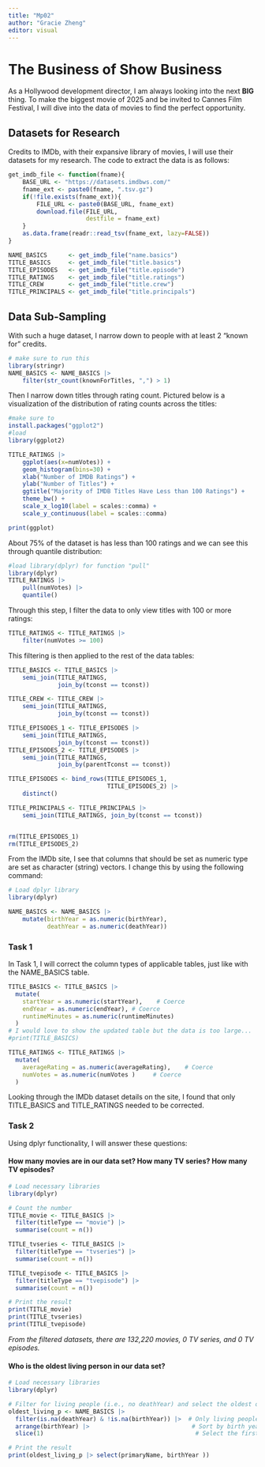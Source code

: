 ```yaml
---
title: "Mp02"
author: "Gracie Zheng"
editor: visual
---
```


# The Business of Show Business

As a Hollywood development director, I am always looking into the next **BIG** thing. To make the biggest movie of 2025 and be invited to Cannes Film Festival, I will dive into the data of movies to find the perfect opportunity.

## Datasets for Research

Credits to IMDb, with their expansive library of movies, I will use their datasets for my research. The code to extract the data is as follows:

```r
get_imdb_file <- function(fname){
    BASE_URL <- "https://datasets.imdbws.com/"
    fname_ext <- paste0(fname, ".tsv.gz")
    if(!file.exists(fname_ext)){
        FILE_URL <- paste0(BASE_URL, fname_ext)
        download.file(FILE_URL, 
                      destfile = fname_ext)
    }
    as.data.frame(readr::read_tsv(fname_ext, lazy=FALSE))
}

NAME_BASICS      <- get_imdb_file("name.basics")
TITLE_BASICS     <- get_imdb_file("title.basics")
TITLE_EPISODES   <- get_imdb_file("title.episode")
TITLE_RATINGS    <- get_imdb_file("title.ratings")
TITLE_CREW       <- get_imdb_file("title.crew")
TITLE_PRINCIPALS <- get_imdb_file("title.principals")
```

## Data Sub-Sampling

With such a huge dataset, I narrow down to people with at least 2 "known for" credits.

```r
# make sure to run this
library(stringr)
NAME_BASICS <- NAME_BASICS |> 
    filter(str_count(knownForTitles, ",") > 1)
```

Then I narrow down titles through rating count. Pictured below is a visualization of the distribution of rating counts across the titles:

```r
#make sure to
install.packages("ggplot2")
#load 
library(ggplot2)

TITLE_RATINGS |>
    ggplot(aes(x=numVotes)) + 
    geom_histogram(bins=30) +
    xlab("Number of IMDB Ratings") + 
    ylab("Number of Titles") + 
    ggtitle("Majority of IMDB Titles Have Less than 100 Ratings") + 
    theme_bw() + 
    scale_x_log10(label = scales::comma) + 
    scale_y_continuous(label = scales::comma)

print(ggplot)
```

About 75% of the dataset is has less than 100 ratings and we can see this through quantile distribution:

```r
#load library(dplyr) for function "pull"
library(dplyr)
TITLE_RATINGS |>
    pull(numVotes) |>
    quantile()
```

Through this step, I filter the data to only view titles with 100 or more ratings:

```r
TITLE_RATINGS <- TITLE_RATINGS |>
    filter(numVotes >= 100)
```

This filtering is then applied to the rest of the data tables:

```r
TITLE_BASICS <- TITLE_BASICS |>
    semi_join(TITLE_RATINGS, 
              join_by(tconst == tconst))

TITLE_CREW <- TITLE_CREW |>
    semi_join(TITLE_RATINGS, 
              join_by(tconst == tconst))

TITLE_EPISODES_1 <- TITLE_EPISODES |>
    semi_join(TITLE_RATINGS, 
              join_by(tconst == tconst))
TITLE_EPISODES_2 <- TITLE_EPISODES |>
    semi_join(TITLE_RATINGS, 
              join_by(parentTconst == tconst))

TITLE_EPISODES <- bind_rows(TITLE_EPISODES_1,
                            TITLE_EPISODES_2) |>
    distinct()

TITLE_PRINCIPALS <- TITLE_PRINCIPALS |>
    semi_join(TITLE_RATINGS, join_by(tconst == tconst))


rm(TITLE_EPISODES_1)
rm(TITLE_EPISODES_2)
```

From the IMDb site, I see that columns that should be set as numeric type are set as character (string) vectors. I change this by using the following command:

```r
# Load dplyr library
library(dplyr)

NAME_BASICS <- NAME_BASICS |>
    mutate(birthYear = as.numeric(birthYear),
           deathYear = as.numeric(deathYear))
```

### Task 1

In Task 1, I will correct the column types of applicable tables, just like with the NAME_BASICS table.

```r
TITLE_BASICS <- TITLE_BASICS |>
  mutate(
    startYear = as.numeric(startYear),    # Coerce
    endYear = as.numeric(endYear), # Coerce 
    runtimeMinutes = as.numeric(runtimeMinutes)
  )
# I would love to show the updated table but the data is too large...
#print(TITLE_BASICS)

TITLE_RATINGS <- TITLE_RATINGS |>
  mutate(
    averageRating = as.numeric(averageRating),    # Coerce
    numVotes = as.numeric(numVotes )     # Coerce 
  )

```

Looking through the IMDb dataset details on the site, I found that only TITLE_BASICS and TITLE_RATINGS needed to be corrected.

### Task 2

Using dplyr functionality, I will answer these questions:

#### How many movies are in our data set? How many TV series? How many TV episodes?

```r
# Load necessary libraries
library(dplyr)

# Count the number
TITLE_movie <- TITLE_BASICS |>
  filter(titleType == "movie") |>
  summarise(count = n())

TITLE_tvseries <- TITLE_BASICS |>
  filter(titleType == "tvseries") |>
  summarise(count = n())

TITLE_tvepisode <- TITLE_BASICS |>
  filter(titleType == "tvepisode") |>
  summarise(count = n())

# Print the result
print(TITLE_movie)
print(TITLE_tvseries)
print(TITLE_tvepisode)
```

*From the filtered datasets, there are 132,220 movies, 0 TV series, and 0 TV episodes.*


#### Who is the oldest living person in our data set?

```r
# Load necessary libraries
library(dplyr)

# Filter for living people (i.e., no deathYear) and select the oldest one by birth year
oldest_living_p <- NAME_BASICS |>
  filter(is.na(deathYear) & !is.na(birthYear)) |>  # Only living people with known birthYear
  arrange(birthYear) |>                             # Sort by birth year (ascending)
  slice(1)                                           # Select the first (oldest) person

# Print the result
print(oldest_living_p |> select(primaryName, birthYear ))
```



